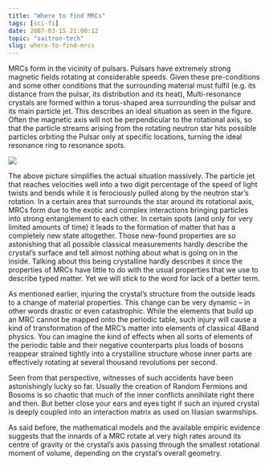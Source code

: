 ```yaml
---
title: "Where to find MRCs"
tags: [sci-fi]
date: 2007-03-15 21:00:12
topic: "saitron-tech"
slug: where-to-find-mrcs
---
```


<TopicToc topicId="saitron-tech" header="Tech of the Ii: Multi-resonance Crystals" />

MRCs form in the vicinity of pulsars. Pulsars have extremely strong magnetic fields rotating at considerable speeds. Given these pre-conditions and some other conditions that the surrounding material must fulfil (e.g. its distance from the pulsar, its distribution and its heat), Multi-resonance crystals are formed within a torus-shaped area surrounding the pulsar and its main particle jet. This describes an ideal situation as seen in the figure. Often the magnetic axis will not be perpendicular to the rotational axis, so that the particle streams arising from the rotating neutron star hits possible particles orbiting the Pulsar only at specific locations, turning the ideal resonance ring to resonance spots.

![](/assets/saitech1-fig4.gif)

The above picture simplifies the actual situation massively. The particle jet that reaches velocities well into a two digit percentage of the speed of light twists and bends while it is ferociously pulled along by the neutron star’s rotation. In a certain area that surrounds the star around its rotational axis, MRCs form due to the exotic and complex interactions bringing particles into strong entanglement to each other. In certain spots (and only for very limited amounts of time) it leads to the formation of matter that has a completely new state altogether. Those new-found properties are so astonishing that all possible classical measurements hardly describe the crystal’s surface and tell almost nothing about what is going on in the inside. Talking about this being crystalline hardly describes it since the properties of MRCs have little to do with the usual properties that we use to describe typed matter. Yet we will stick to the word for lack of a better term.

As mentioned earlier, injuring the crystal’s structure from the outside leads to a change of material properties. This change can be very dynamic – in other words drastic or even catastrophic. While the elements that build up an MRC cannot be mapped onto the periodic table, such injury will cause a kind of transformation of the MRC’s matter into elements of classical 4Band physics. You can imagine the kind of effects when all sorts of elements of the periodic table and their negative counterparts plus loads of bosons reappear strained tightly into a crystalline structure whose inner parts are effectively rotating at several thousand revolutions per second.

Seen from that perspective, witnesses of such accidents have been astonishingly lucky so far. Usually the creation of Random Fermions and Bosoms is so chaotic that much of the inner conflicts annihilate right there and then. But better close your ears and eyes tight if such an injured crystal is deeply coupled into an interaction matrix as used on Iilasian swarmships.

As said before, the mathematical models and the available empiric evidence suggests that the innards of a MRC rotate at very high rates around its centre of gravity or the crystal’s axis passing through the smallest rotational moment of volume, depending on the crystal’s overall geometry.